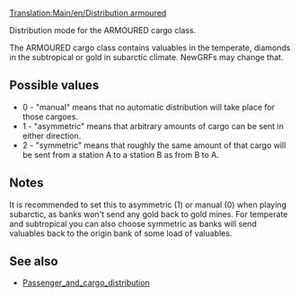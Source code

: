 [[Translation:Main/en/Distribution armoured]]

Distribution mode for the ARMOURED cargo class.

The ARMOURED cargo class contains valuables in the temperate, diamonds in the subtropical or gold in subarctic climate. NewGRFs may change that.

== Possible values ==
* 0 - "manual" means that no automatic distribution will take place for those cargoes.
* 1 - "asymmetric" means that arbitrary amounts of cargo can be sent in either direction.
* 2 - "symmetric" means that roughly the same amount of that cargo will be sent from a station A to a station B as from B to A.

== Notes ==
It is recommended to set this to asymmetric (1) or manual (0) when playing subarctic, as banks won't send any gold back to gold mines. For temperate and subtropical you can also choose symmetric as banks will send valuables back to the origin bank of some load of valuables.

== See also ==
* [[Main/en/Passenger and cargo distribution|Passenger_and_cargo_distribution]]